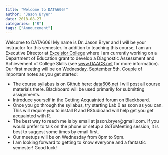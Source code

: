 ```yaml
---
title: "Welcome to DATA606!"
author: "Jason Bryer"
date: 2018-08-27
categories: ["R"]
tags: ["Annoucement"]
---
```


Welcome to DATA606! My name is Dr. Jason Bryer and I will be your instructor for this semester. In addition to teaching this course, I am an Executive Director at [Excelsior College](http://excelsior.edu) where I am currently working on a Department of Education grant to develop a Diagnostic Assessment and Achievement of College Skills (see [www.DAACS.net](http://www.daacs.net) for more information). Our first meeting will be on Wednesday, September 5th. Couple of important notes as you get started:

* The course syllabus is on Github here: [data606.net](http://data606.net) I will post all course materials there. Blackboard will be used primarily for submitting assignments.
* Introduce yourself in the Getting Acquainted forum on Blackboard.
* Once you go through the syllabus, try starting Lab 0 as soon as you can. This will require you to install R and RStudioand will help get you get acquainted with R.
* The best way to reach me is by email at jason.bryer@gmail.com. If you would prefer to talk on the phone or setup a GoToMeeting session, it is best to suggest some times by email first.
* Our meetups will be on Wednesday from 8pm to 9pm.
* I am looking forward to getting to know everyone and a fantastic semester! Good luck!

